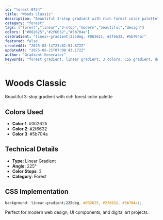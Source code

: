 ```yaml
---
id: "forest-0754"
title: "Woods Classic"
description: "Beautiful 3-stop gradient with rich forest color palette"
category: "forest"
tags: ["forest","linear","3-stop","modern","beautiful","design"]
colors: ["#002625","#2f6632","#5b704a"]
cssGradient: "linear-gradient(225deg, #002625, #2f6632, #5b704a)"
featured: false
createdAt: "2025-08-14T23:02:51.872Z"
updatedAt: "2025-08-25T07:08:43.172Z"
author: "Gradient Generator"
keywords: "forest gradient, linear gradient, 3 colors, CSS gradient, design, #002625, #2f6632, #5b704a"
---
```


# Woods Classic

Beautiful 3-stop gradient with rich forest color palette

## Colors Used
- **Color 1**: #002625
- **Color 2**: #2f6632
- **Color 3**: #5b704a

## Technical Details
- **Type**: Linear Gradient
- **Angle**: 225°
- **Color Stops**: 3
- **Category**: Forest

## CSS Implementation
```css
background: linear-gradient(225deg, #002625, #2f6632, #5b704a);
```

Perfect for modern web design, UI components, and digital art projects.
